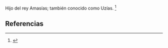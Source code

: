 Hijo del rey Amasías; también conocido como Uzías. <ref name="n0">{{lib|LU|97|9|22}}</ref> 

== Referencias ==

<references/>
